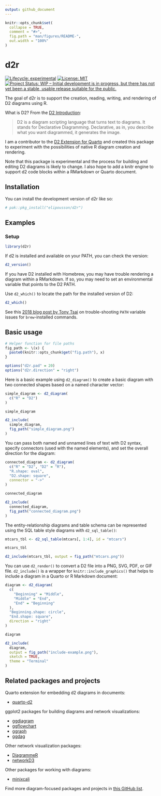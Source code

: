```yaml
---
output: github_document
---
```


<!-- README.md is generated from README.Rmd. Please edit that file -->

```r
knitr::opts_chunk$set(
  collapse = TRUE,
  comment = "#>",
  fig.path = "man/figures/README-",
  out.width = "100%"
)
```

# d2r

<!-- badges: start -->
[![Lifecycle: experimental](https://img.shields.io/badge/lifecycle-experimental-orange.svg)](https://lifecycle.r-lib.org/articles/stages.html#experimental)
[![License: MIT](https://img.shields.io/badge/License-MIT-yellow.svg)](https://opensource.org/licenses/MIT)
[![Project Status: WIP – Initial development is in progress, but there has not yet been a stable, usable release suitable for the public.](https://www.repostatus.org/badges/latest/wip.svg)](https://www.repostatus.org/#wip)
<!-- badges: end -->

The goal of d2r is to support the creation, reading, writing, and rendering of D2 diagrams using R.

What is D2? From the [D2 Introduction](https://d2lang.com/tour/intro):

> D2 is a diagram scripting language that turns text to diagrams. It stands for Declarative Diagramming. Declarative, as in, you describe what you want diagrammed, it generates the image.

I am a contributor to the [D2 Extension for Quarto](https://github.com/data-intuitive/quarto-d2) and created this package to experiment with the possibilities of native R diagram creation and rendering.

Note that this package is experimental and the process for building and editing D2 diagrams is likely to change. I also hope to add a knitr engine to support d2 code blocks within a RMarkdown or Quarto document.

## Installation

You can install the development version of d2r like so:

``` r
# pak::pkg_install("elipousson/d2r")
```

## Examples

### Setup

```r
library(d2r)
```

If d2 is installed and available on your PATH, you can check the version:

```r
d2_version()
```

If you have D2 installed with Homebrew, you may have trouble rendering a diagram within a RMarkdown. If so, you may need to set an environmental variable that points to the D2 PATH.

Use `d2_which()` to locate the path for the installed version of D2:

```r
d2_which()
```

See this [2018 blog post by Tony Tsai](https://blog.tonytsai.name/blog/2018-05-07-setting-path-variable-for-gs-command-in-rstudio/) on trouble-shooting `PATH` variable issues for `brew`-installed commands.

## Basic usage

```r
# Helper function for file paths
fig_path <- \(x) {
  paste0(knitr::opts_chunk$get("fig.path"), x)
}

options("d2r.pad" = 20)
options("d2r.direction" = "right")
```


Here is a basic example using `d2_diagram()` to create a basic diagram with two connected shapes based on a named character vector:

```r
simple_diagram <- d2_diagram(
  c("R" = "D2")
)

simple_diagram
```

```r
d2_include(
  simple_diagram,
  fig_path("simple_diagram.png")
)
```

You can pass both named and unnamed lines of text with D2 syntax, specify connectors (used with the named elements), and set the overall direction for the diagram:

```r
connected_diagram <- d2_diagram(
  c("R" = "D2", "D2" = "R"),
  "R.shape: oval",
  "D2.shape: square",
  connector = "->"
)

connected_diagram
```

```r
d2_include(
  connected_diagram,
  fig_path("connected_diagram.png")
)
```

The entity-relationship diagrams and table schema can be represented using the SQL table style diagrams with `d2_sql_table()`:

```r
mtcars_tbl <- d2_sql_table(mtcars[, 1:4], id = "mtcars")

mtcars_tbl

d2_include(mtcars_tbl, output = fig_path("mtcars.png"))
```

You can use `d2_render()` to convert a D2 file into a PNG, SVG, PDF, or GIF file. `d2_include()` is a wrapper for `knitr::include_graphics()` that helps to include a diagram in a Quarto or R Markdown document:

```r
diagram <- d2_diagram(
  c(
    "Beginning" = "Middle",
    "Middle" = "End",
    "End" = "Beginning"
  ),
  "Beginning.shape: circle",
  "End.shape: square",
  direction = "right"
)

diagram

d2_include(
  diagram,
  output = fig_path("include-example.png"),
  sketch = TRUE,
  theme = "Terminal"
)
```

## Related packages and projects

Quarto extension for embedding d2 diagrams in documents:

- [quarto-d2](https://github.com/data-intuitive/quarto-d2)

ggplot2 packages for building diagrams and network visualizations:

- [ggdiagram](https://wjschne.github.io/ggdiagram/)
- [ggflowchart](https://nrennie.rbind.io/ggflowchart/)
- [ggraph](https://ggraph.data-imaginist.com/)
- [ggdag](https://r-causal.github.io/ggdag/)

Other network visualization packages:

- [DiagrammeR](https://rich-iannone.github.io/DiagrammeR/)
- [networkD3](https://christophergandrud.github.io/networkD3/)

Other packages for working with diagrams:

- [minixcali](https://baptiste.github.io/minixcali/index.html)

Find more diagram-focused packages and projects in [this GitHub list](https://github.com/stars/elipousson/lists/r-diagrams).
